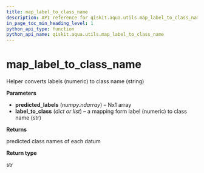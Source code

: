```yaml
---
title: map_label_to_class_name
description: API reference for qiskit.aqua.utils.map_label_to_class_name
in_page_toc_min_heading_level: 1
python_api_type: function
python_api_name: qiskit.aqua.utils.map_label_to_class_name
---
```


# map\_label\_to\_class\_name

<Function id="qiskit.aqua.utils.map_label_to_class_name" isDedicatedPage={true} github="https://github.com/qiskit-community/qiskit-aqua/tree/stable/0.7/qiskit/aqua/utils/dataset_helper.py" signature="map_label_to_class_name(predicted_labels, label_to_class)">
  Helper converts labels (numeric) to class name (string)

  **Parameters**

  *   **predicted\_labels** (*numpy.ndarray*) – Nx1 array
  *   **label\_to\_class** (*dict or list*) – a mapping form label (numeric) to class name (str)

  **Returns**

  predicted class names of each datum

  **Return type**

  str
</Function>

